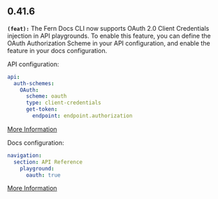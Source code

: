 ## 0.41.6
**`(feat):`** The Fern Docs CLI now supports OAuth 2.0 Client Credentials injection in API playgrounds.
To enable this feature, you can define the OAuth Authorization Scheme in your API configuration,
and enable the feature in your docs configuration.

API configuration:
```yml
api:
  auth-schemes:
    OAuth:
      scheme: oauth
      type: client-credentials
      get-token:
        endpoint: endpoint.authorization
```
[More Information](https://buildwithfern.com/learn/api-definition/fern/authentication#oauth-client-credentials)

Docs configuration:
```yml
navigation:
  section: API Reference
    playground:
      oauth: true
```
[More Information](https://buildwithfern.com/learn/docs/api-references/api-explorer)


